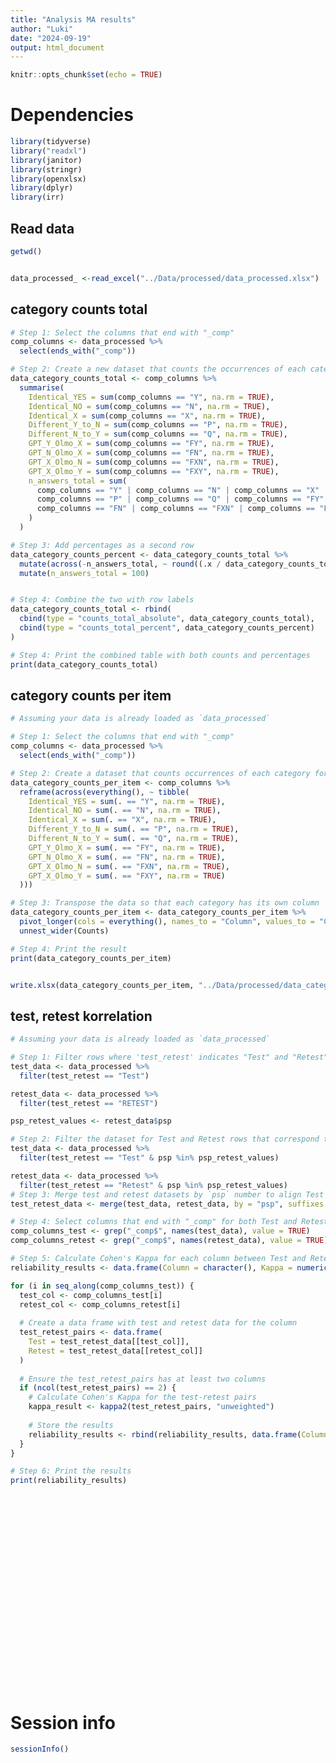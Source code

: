 ```yaml
---
title: "Analysis MA results"
author: "Luki"
date: "2024-09-19"
output: html_document
---
```


```r
knitr::opts_chunk$set(echo = TRUE)
```

# Dependencies



```r
library(tidyverse)
library("readxl")
library(janitor)
library(stringr)
library(openxlsx)
library(dplyr)
library(irr)

```


## Read  data


```r
getwd() 


data_processed_ <-read_excel("../Data/processed/data_processed.xlsx")
```

## category counts total

```r

# Step 1: Select the columns that end with "_comp"
comp_columns <- data_processed %>%
  select(ends_with("_comp"))

# Step 2: Create a new dataset that counts the occurrences of each category across all "_comp" columns
data_category_counts_total <- comp_columns %>%
  summarise(
    Identical_YES = sum(comp_columns == "Y", na.rm = TRUE),
    Identical_NO = sum(comp_columns == "N", na.rm = TRUE),
    Identical_X = sum(comp_columns == "X", na.rm = TRUE),
    Different_Y_to_N = sum(comp_columns == "P", na.rm = TRUE),
    Different_N_to_Y = sum(comp_columns == "Q", na.rm = TRUE),
    GPT_Y_Olmo_X = sum(comp_columns == "FY", na.rm = TRUE),
    GPT_N_Olmo_X = sum(comp_columns == "FN", na.rm = TRUE),
    GPT_X_Olmo_N = sum(comp_columns == "FXN", na.rm = TRUE),
    GPT_X_Olmo_Y = sum(comp_columns == "FXY", na.rm = TRUE),
    n_answers_total = sum(
      comp_columns == "Y" | comp_columns == "N" | comp_columns == "X" |
      comp_columns == "P" | comp_columns == "Q" | comp_columns == "FY" |
      comp_columns == "FN" | comp_columns == "FXN" | comp_columns == "FXY", na.rm = TRUE
    )
  )

# Step 3: Add percentages as a second row
data_category_counts_percent <- data_category_counts_total %>%
  mutate(across(-n_answers_total, ~ round((.x / data_category_counts_total$n_answers_total) * 100, 2))) %>%
  mutate(n_answers_total = 100)


# Step 4: Combine the two with row labels
data_category_counts_total <- rbind(
  cbind(type = "counts_total_absolute", data_category_counts_total),
  cbind(type = "counts_total_percent", data_category_counts_percent)
)

# Step 4: Print the combined table with both counts and percentages
print(data_category_counts_total)

```


## category counts per item

```r

# Assuming your data is already loaded as `data_processed`

# Step 1: Select the columns that end with "_comp"
comp_columns <- data_processed %>%
  select(ends_with("_comp"))

# Step 2: Create a dataset that counts occurrences of each category for each column using reframe()
data_category_counts_per_item <- comp_columns %>%
  reframe(across(everything(), ~ tibble(
    Identical_YES = sum(. == "Y", na.rm = TRUE),
    Identical_NO = sum(. == "N", na.rm = TRUE),
    Identical_X = sum(. == "X", na.rm = TRUE),
    Different_Y_to_N = sum(. == "P", na.rm = TRUE),
    Different_N_to_Y = sum(. == "Q", na.rm = TRUE),
    GPT_Y_Olmo_X = sum(. == "FY", na.rm = TRUE),
    GPT_N_Olmo_X = sum(. == "FN", na.rm = TRUE),
    GPT_X_Olmo_N = sum(. == "FXN", na.rm = TRUE),
    GPT_X_Olmo_Y = sum(. == "FXY", na.rm = TRUE)
  )))

# Step 3: Transpose the data so that each category has its own column
data_category_counts_per_item <- data_category_counts_per_item %>%
  pivot_longer(cols = everything(), names_to = "Column", values_to = "Counts") %>%
  unnest_wider(Counts)

# Step 4: Print the result
print(data_category_counts_per_item)


write.xlsx(data_category_counts_per_item, "../Data/processed/data_category_counts_per_item.xlsx")


```



## test, retest korrelation

```r
# Assuming your data is already loaded as `data_processed`

# Step 1: Filter rows where 'test_retest' indicates "Test" and "Retest"
test_data <- data_processed %>%
  filter(test_retest == "Test")

retest_data <- data_processed %>%
  filter(test_retest == "RETEST")

psp_retest_values <- retest_data$psp

# Step 2: Filter the dataset for Test and Retest rows that correspond to the specified `psp` values
test_data <- data_processed %>%
  filter(test_retest == "Test" & psp %in% psp_retest_values)

retest_data <- data_processed %>%
  filter(test_retest == "Retest" & psp %in% psp_retest_values)
# Step 3: Merge test and retest datasets by `psp` number to align Test and Retest pairs
test_retest_data <- merge(test_data, retest_data, by = "psp", suffixes = c("_test", "_retest"))

# Step 4: Select columns that end with "_comp" for both Test and Retest
comp_columns_test <- grep("_comp$", names(test_data), value = TRUE)
comp_columns_retest <- grep("_comp$", names(retest_data), value = TRUE)

# Step 5: Calculate Cohen's Kappa for each column between Test and Retest
reliability_results <- data.frame(Column = character(), Kappa = numeric(), stringsAsFactors = FALSE)

for (i in seq_along(comp_columns_test)) {
  test_col <- comp_columns_test[i]
  retest_col <- comp_columns_retest[i]
  
  # Create a data frame with test and retest data for the column
  test_retest_pairs <- data.frame(
    Test = test_retest_data[[test_col]],
    Retest = test_retest_data[[retest_col]]
  )
  
  # Ensure the test_retest_pairs has at least two columns
  if (ncol(test_retest_pairs) == 2) {
    # Calculate Cohen's Kappa for the test-retest pairs
    kappa_result <- kappa2(test_retest_pairs, "unweighted")
    
    # Store the results
    reliability_results <- rbind(reliability_results, data.frame(Column = test_col, Kappa = kappa_result$value))
  }
}

# Step 6: Print the results
print(reliability_results)
```



## 

```r



```




## 

```r



```




## 

```r



```





## 

```r



```





## 

```r



```





## 

```r



```





## 

```r



```





## 

```r



```





## 

```r



```




## 

```r



```




## 

```r



```





# Session info

```r

sessionInfo()

```


